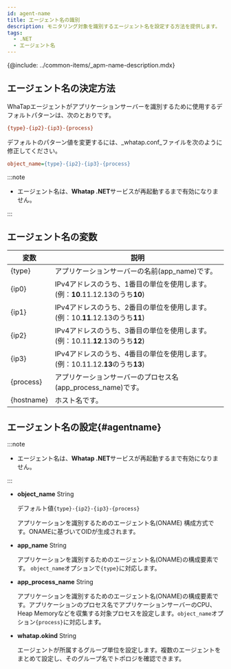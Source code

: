 ```yaml
---
id: agent-name
title: エージェント名の識別
description: モニタリング対象を識別するエージェント名を設定する方法を提供します。
tags:
  - .NET
  - エージェント名
---
```


{@include: ../common-items/_apm-name-description.mdx}

## エージェント名の決定方法

WhaTapエージェントがアプリケーションサーバーを識別するために使用するデフォルトパターンは、次のとおりです。

```ini title='Default pattern'
{type}-{ip2}-{ip3}-{process}
```

デフォルトのパターン値を変更するには、_whatap.conf_ファイルを次のように修正してください。

```ini title='whatap.conf'
object_name={type}-{ip2}-{ip3}-{process}
```

:::note

-   エージェント名は、**Whatap .NET**サービスが再起動するまで有効になりません。 

:::

## エージェント名の変数

| 変数         | 説明                                                                      |
| ---------- | ----------------------------------------------------------------------- |
| {type}     | アプリケーションサーバーの名前(app_name)です。                                            |
| {ip0}      | IPv4アドレスのうち、1番目の単位を使用します。(例：**10**.11.12.13のうち**10**)                   |
| {ip1}      | IPv4アドレスのうち、2番目の単位を使用します。(例：10.**11**.12.13のうち**11**)                   |
| {ip2}      | IPv4アドレスのうち、3番目の単位を使用します。(例：10.11.**12**.13のうち**12**)                   |
| {ip3}      | IPv4アドレスのうち、4番目の単位を使用します。(例：10.11.12.**13**のうち**13**)                   |
| {process}  | アプリケーションサーバーのプロセス名(app_process_name)です。                                 |
| {hostname} | ホスト名です。                                                                 |

## エージェント名の設定{#agentname}

:::note

-   エージェント名は、**Whatap .NET**サービスが再起動するまで有効になりません。

:::

-   **object_name** <span class='type'>String</span>

    デフォルト値`{type}-{ip2}-{ip3}-{process}`

    アプリケーションを識別するためのエージェント名(ONAME) 構成方式です。ONAMEに基づいてOIDが生成されます。

-   **app_name** <span class='type'>String</span>

    アプリケーションを識別するためのエージェント名(ONAME)の構成要素です。 `object_name`オプションで`{type}`に対応します。

-   **app_process_name** <span class='type'>String</span>

    アプリケーションを識別するためのエージェント名(ONAME)の構成要素です。アプリケーションのプロセス名でアプリケーションサーバーのCPU、Heap Memoryなどを収集する対象プロセスを設定します。`object_name`オプション`{process}`に対応します。

-   **whatap.okind** <span class='type'>String</span>

    エージェントが所属するグループ単位を設定します。複数のエージェントをまとめて設定し、そのグループ名でトポロジを確認できます。
